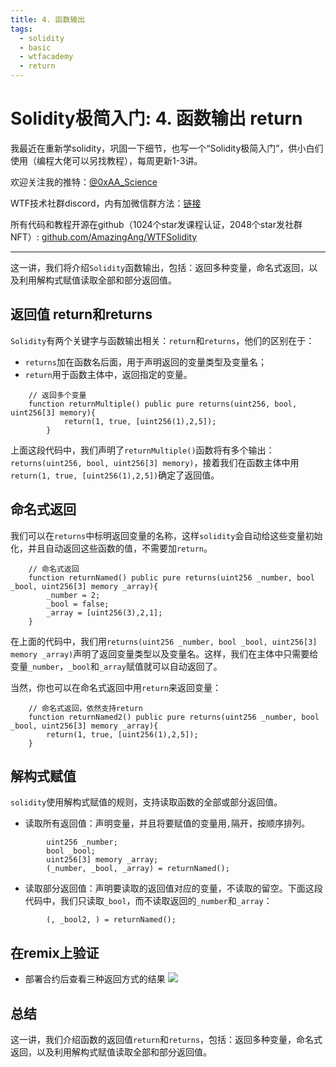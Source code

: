 ```yaml
---
title: 4. 函数输出
tags:
  - solidity
  - basic
  - wtfacademy
  - return
---
```



# Solidity极简入门: 4. 函数输出 return

<QuizProgress courseId={SOLIDITY_COURSE_ID} lessonId={SOLIDITY_BASIC_LESSON_ID_4}></QuizProgress>

我最近在重新学solidity，巩固一下细节，也写一个“Solidity极简入门”，供小白们使用（编程大佬可以另找教程），每周更新1-3讲。

欢迎关注我的推特：[@0xAA_Science](https://twitter.com/0xAA_Science)

WTF技术社群discord，内有加微信群方法：[链接](https://discord.gg/5akcruXrsk)

所有代码和教程开源在github（1024个star发课程认证，2048个star发社群NFT）: [github.com/AmazingAng/WTFSolidity](https://github.com/AmazingAng/WTFSolidity)

-----

这一讲，我们将介绍`Solidity`函数输出，包括：返回多种变量，命名式返回，以及利用解构式赋值读取全部和部分返回值。

## 返回值 return和returns
`Solidity`有两个关键字与函数输出相关：`return`和`returns`，他们的区别在于：
- `returns`加在函数名后面，用于声明返回的变量类型及变量名；
- `return`用于函数主体中，返回指定的变量。

```solidity
    // 返回多个变量
    function returnMultiple() public pure returns(uint256, bool, uint256[3] memory){
            return(1, true, [uint256(1),2,5]);
        }
```
上面这段代码中，我们声明了`returnMultiple()`函数将有多个输出：`returns(uint256, bool, uint256[3] memory)`，接着我们在函数主体中用`return(1, true, [uint256(1),2,5])`确定了返回值。

## 命名式返回
我们可以在`returns`中标明返回变量的名称，这样`solidity`会自动给这些变量初始化，并且自动返回这些函数的值，不需要加`return`。

```solidity
    // 命名式返回
    function returnNamed() public pure returns(uint256 _number, bool _bool, uint256[3] memory _array){
        _number = 2;
        _bool = false; 
        _array = [uint256(3),2,1];
    }
```
在上面的代码中，我们用`returns(uint256 _number, bool _bool, uint256[3] memory _array)`声明了返回变量类型以及变量名。这样，我们在主体中只需要给变量`_number`，`_bool`和`_array`赋值就可以自动返回了。

当然，你也可以在命名式返回中用`return`来返回变量：
```solidity
    // 命名式返回，依然支持return
    function returnNamed2() public pure returns(uint256 _number, bool _bool, uint256[3] memory _array){
        return(1, true, [uint256(1),2,5]);
    }
```
## 解构式赋值
`solidity`使用解构式赋值的规则，支持读取函数的全部或部分返回值。
- 读取所有返回值：声明变量，并且将要赋值的变量用`,`隔开，按顺序排列。
```solidity
        uint256 _number;
        bool _bool;
        uint256[3] memory _array;
        (_number, _bool, _array) = returnNamed();
```
- 读取部分返回值：声明要读取的返回值对应的变量，不读取的留空。下面这段代码中，我们只读取`_bool`，而不读取返回的`_number`和`_array`：
```solidity
        (, _bool2, ) = returnNamed();
```

## 在remix上验证
- 部署合约后查看三种返回方式的结果
![](./img/4-1.png)


## 总结
这一讲，我们介绍函数的返回值`return`和`returns`，包括：返回多种变量，命名式返回，以及利用解构式赋值读取全部和部分返回值。


<QuizForm courseId={SOLIDITY_COURSE_ID} lessonId={SOLIDITY_BASIC_LESSON_ID_4}></QuizForm>


